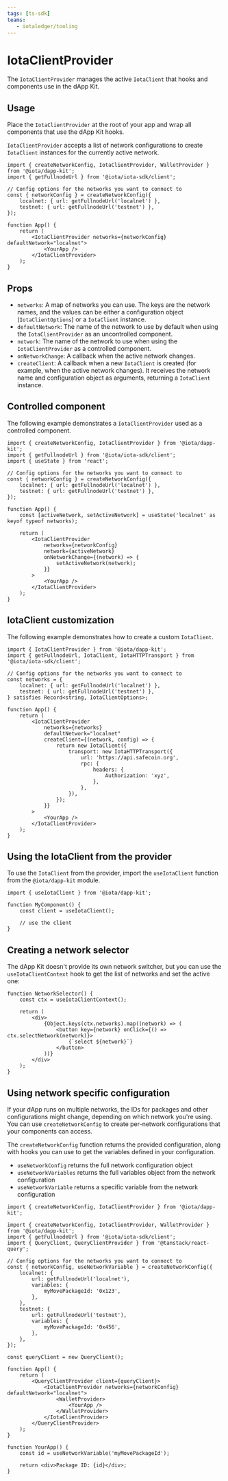 ```yaml
---
tags: [ts-sdk]
teams:
   - iotaledger/tooling
---
```

# IotaClientProvider

The `IotaClientProvider` manages the active `IotaClient` that hooks and components use in the dApp
Kit.

## Usage

Place the `IotaClientProvider` at the root of your app and wrap all components that use the dApp Kit
hooks.

`IotaClientProvider` accepts a list of network configurations to create `IotaClient` instances for the
currently active network.

```tsx
import { createNetworkConfig, IotaClientProvider, WalletProvider } from '@iota/dapp-kit';
import { getFullnodeUrl } from '@iota/iota-sdk/client';

// Config options for the networks you want to connect to
const { networkConfig } = createNetworkConfig({
    localnet: { url: getFullnodeUrl('localnet') },
    testnet: { url: getFullnodeUrl('testnet') },
});

function App() {
    return (
        <IotaClientProvider networks={networkConfig} defaultNetwork="localnet">
            <YourApp />
        </IotaClientProvider>
    );
}
```

## Props

-   `networks`: A map of networks you can use. The keys are the network names, and the values can be
    either a configuration object (`IotaClientOptions`) or a `IotaClient` instance.
-   `defaultNetwork`: The name of the network to use by default when using the `IotaClientProvider`
    as an uncontrolled component.
-   `network`: The name of the network to use when using the `IotaClientProvider` as a controlled
    component.
-   `onNetworkChange`: A callback when the active network changes.
-   `createClient`: A callback when a new `IotaClient` is created (for example, when the active
    network changes). It receives the network name and configuration object as arguments, returning
    a `IotaClient` instance.

## Controlled component

The following example demonstrates a `IotaClientProvider` used as a controlled component.

```tsx
import { createNetworkConfig, IotaClientProvider } from '@iota/dapp-kit';
import { getFullnodeUrl } from '@iota/iota-sdk/client';
import { useState } from 'react';

// Config options for the networks you want to connect to
const { networkConfig } = createNetworkConfig({
    localnet: { url: getFullnodeUrl('localnet') },
    testnet: { url: getFullnodeUrl('testnet') },
});

function App() {
    const [activeNetwork, setActiveNetwork] = useState('localnet' as keyof typeof networks);

    return (
        <IotaClientProvider
            networks={networkConfig}
            network={activeNetwork}
            onNetworkChange={(network) => {
                setActiveNetwork(network);
            }}
        >
            <YourApp />
        </IotaClientProvider>
    );
}
```

## IotaClient customization

The following example demonstrates how to create a custom `IotaClient`.

```tsx
import { IotaClientProvider } from '@iota/dapp-kit';
import { getFullnodeUrl, IotaClient, IotaHTTPTransport } from '@iota/iota-sdk/client';

// Config options for the networks you want to connect to
const networks = {
    localnet: { url: getFullnodeUrl('localnet') },
    testnet: { url: getFullnodeUrl('testnet') },
} satisfies Record<string, IotaClientOptions>;

function App() {
    return (
        <IotaClientProvider
            networks={networks}
            defaultNetwork="localnet"
            createClient={(network, config) => {
                return new IotaClient({
                    transport: new IotaHTTPTransport({
                        url: 'https://api.safecoin.org',
                        rpc: {
                            headers: {
                                Authorization: 'xyz',
                            },
                        },
                    }),
                });
            }}
        >
            <YourApp />
        </IotaClientProvider>
    );
}
```

## Using the IotaClient from the provider

To use the `IotaClient` from the provider, import the `useIotaClient` function from the
`@iota/dapp-kit` module.

```tsx
import { useIotaClient } from '@iota/dapp-kit';

function MyComponent() {
    const client = useIotaClient();

    // use the client
}
```

## Creating a network selector

The dApp Kit doesn't provide its own network switcher, but you can use the `useIotaClientContext`
hook to get the list of networks and set the active one:

```tsx
function NetworkSelector() {
    const ctx = useIotaClientContext();

    return (
        <div>
            {Object.keys(ctx.networks).map((network) => (
                <button key={network} onClick={() => ctx.selectNetwork(network)}>
                    {`select ${network}`}
                </button>
            ))}
        </div>
    );
}
```

## Using network specific configuration

If your dApp runs on multiple networks, the IDs for packages and other configurations might change,
depending on which network you're using. You can use `createNetworkConfig` to create per-network
configurations that your components can access.

The `createNetworkConfig` function returns the provided configuration, along with hooks you can use
to get the variables defined in your configuration.

-   `useNetworkConfig` returns the full network configuration object
-   `useNetworkVariables` returns the full variables object from the network configuration
-   `useNetworkVariable` returns a specific variable from the network configuration

```tsx
import { createNetworkConfig, IotaClientProvider } from '@iota/dapp-kit';

import { createNetworkConfig, IotaClientProvider, WalletProvider } from '@iota/dapp-kit';
import { getFullnodeUrl } from '@iota/iota-sdk/client';
import { QueryClient, QueryClientProvider } from '@tanstack/react-query';

// Config options for the networks you want to connect to
const { networkConfig, useNetworkVariable } = createNetworkConfig({
    localnet: {
        url: getFullnodeUrl('localnet'),
        variables: {
            myMovePackageId: '0x123',
        },
    },
    testnet: {
        url: getFullnodeUrl('testnet'),
        variables: {
            myMovePackageId: '0x456',
        },
    },
});

const queryClient = new QueryClient();

function App() {
    return (
        <QueryClientProvider client={queryClient}>
            <IotaClientProvider networks={networkConfig} defaultNetwork="localnet">
                <WalletProvider>
                    <YourApp />
                </WalletProvider>
            </IotaClientProvider>
        </QueryClientProvider>
    );
}

function YourApp() {
    const id = useNetworkVariable('myMovePackageId');

    return <div>Package ID: {id}</div>;
}
```
